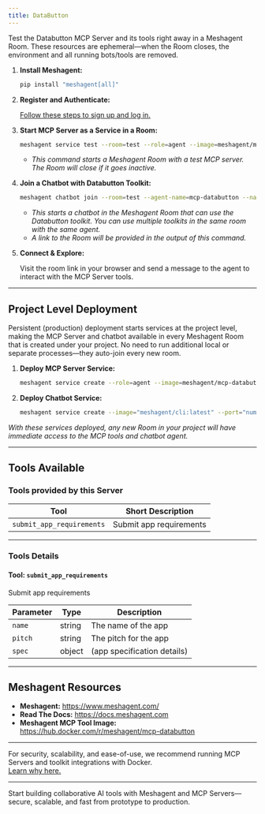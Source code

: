 ```yaml
---
title: DataButton
---
```



Test the Databutton MCP Server and its tools right away in a Meshagent Room. These resources are ephemeral—when the Room closes, the environment and all running bots/tools are removed.

1. **Install Meshagent:**

    ```bash
    pip install "meshagent[all]"
    ```

2. **Register and Authenticate:**

    [Follow these steps to sign up and log in.](https://docs.meshagent.com/cli/getting_started)

3. **Start MCP Server as a Service in a Room:**

    ```bash
    meshagent service test --room=test --role=agent --image=meshagent/mcp-databutton:latest --env MESHAGENT_PORT=8001  --port="num=8001 path=/webhook liveness=/ type=meshagent.callable" --name=mcp-databutton-service-test
    ```
   - *This command starts a Meshagent Room with a test MCP server. The Room will close if it goes inactive.*

4. **Join a Chatbot with Databutton Toolkit:**

    ```bash
    meshagent chatbot join --room=test --agent-name=mcp-databutton --name=mcp-databutton --toolkit=mcp-databutton
    ```
   - *This starts a chatbot in the Meshagent Room that can use the Databutton toolkit. You can use multiple toolkits in the same room with the same agent.*
   - *A link to the Room will be provided in the output of this command.*

5. **Connect & Explore:**

   Visit the room link in your browser and send a message to the agent to interact with the MCP Server tools.

---

## Project Level Deployment

Persistent (production) deployment starts services at the project level, making the MCP Server and chatbot available in every Meshagent Room that is created under your project. No need to run additional local or separate processes—they auto-join every new room.

1. **Deploy MCP Server Service:**

    ```bash
    meshagent service create --role=agent --image=meshagent/mcp-databutton:latest --env MESHAGENT_PORT=8001  --port="num=8001 path=/webhook liveness=/ type=meshagent.callable" --name=mcp-databutton-service
    ```

2. **Deploy Chatbot Service:**

    ```bash
    meshagent service create --image="meshagent/cli:latest" --port="num=9001 path=/agent liveness=/ type=meshagent.callable participant_name=mcp-databutton-chatbot" --env="MESHAGENT_PORT=9001" --name="mcp-databutton-chatbot-service" --command="meshagent chatbot service --agent-name=mcp-databutton-chatbot --toolkit=mcp-databutton"
    ```

*With these services deployed, any new Room in your project will have immediate access to the MCP tools and chatbot agent.*

---

## Tools Available

### **Tools provided by this Server**

| Tool                       | Short Description            |
|----------------------------|-----------------------------|
| `submit_app_requirements`  | Submit app requirements     |

---

### **Tools Details**

#### Tool: **`submit_app_requirements`**
Submit app requirements

| Parameter   | Type     | Description                 |
|-------------|----------|-----------------------------|
| `name`      | string   | The name of the app         |
| `pitch`     | string   | The pitch for the app       |
| `spec`      | object   | (app specification details) |

---

## Meshagent Resources

- **Meshagent:** https://www.meshagent.com/
- **Read The Docs:** https://docs.meshagent.com
- **Meshagent MCP Tool Image:** https://hub.docker.com/r/meshagent/mcp-databutton

---

For security, scalability, and ease-of-use, we recommend running MCP Servers and toolkit integrations with Docker.  
[Learn why here.](https://www.docker.com/blog/the-model-context-protocol-simplifying-building-ai-apps-with-anthropic-claude-desktop-and-docker/)

---

Start building collaborative AI tools with Meshagent and MCP Servers—secure, scalable, and fast from prototype to production.